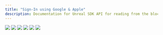 ---
title: "Sign-In using Google & Apple"
description: Documentation for Unreal SDK API for reading from the blockchain with the Sequence infrastructure stack for web3 gaming.
---

<Steps>
    <Step title="Get a Google or Apple Id Token">
        <Frame>
            <img src="/images/unreal/guides/social_signin/get_token.png" />
        </Frame>
    </Step>
    <Step title="Load the URL using the Browser plugin">
        <Frame>
            <img src="/images/unreal/guides/social_signin/load_url.png" />
        </Frame>
    </Step>
    <Step title="Listen to URL changes">
        <Frame>
            <img src="/images/unreal/guides/social_signin/listen_to_url_changes.png" />
        </Frame>
    </Step>
    <Step title="Parse the id token from the URL">
        <Frame>
            <img src="/images/unreal/guides/social_signin/url_to_map.png" />
        </Frame>
        <Frame>
            <img src="/images/unreal/guides/social_signin/token_from_url.png" />
        </Frame>
    </Step>
    <Step title="Create the session">
        <Frame>
            <img src="/images/unreal/guides/social_signin/start_session.png" />
        </Frame>
    </Step>
</Steps>
